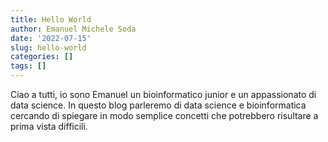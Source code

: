 ```yaml
---
title: Hello World
author: Emanuel Michele Soda
date: '2022-07-15'
slug: hello-world
categories: []
tags: []
---
```

Ciao a tutti, io sono Emanuel un bioinformatico junior e un appassionato di data science. In questo blog parleremo di data science e bioinformatica cercando di spiegare in modo semplice concetti che potrebbero risultare a prima vista difficili. 
